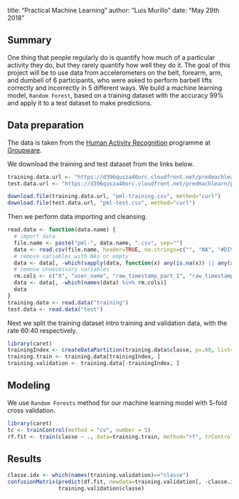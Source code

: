 
title: "Practical Machine Learning"
author: "Luis Murillo"
date: "May 29th 2018"

 
## Summary

One thing that people regularly do is quantify how much of a particular activity they do, but they rarely quantify how well they do it. The goal of  this project will be to use data from accelerometers on the belt, forearm, arm, and dumbell of 6 participants, who were asked to perform barbell lifts correctly and incorrectly in 5 different ways. We build a machine learning model, `Random Forest`, based on a training dataset with the accuracy 99% and apply it to a test dataset to make predictions.

## Data preparation
The data is taken from the [Human Activity Recognition](http://groupware.les.inf.puc-rio.br/har) programme at [Groupware](http://groupware.les.inf.puc-rio.br/).

We download the training and test dataset from the links below.
 
```r
training.data.url <- "https://d396qusza40orc.cloudfront.net/predmachlearn/pml-training.csv"
test.data.url <- "https://d396qusza40orc.cloudfront.net/predmachlearn/pml-testing.csv"
```
```r
download.file(training.data.url, "pml-training.csv", method="curl")
download.file(test.data.url, "pml-test.csv", method="curl")
```

Then we perform data importing and cleansing.
```r
read.data <- function(data.name) {
  # import data
  file.name <- paste("pml-", data.name, ".csv", sep="")
  data <- read.csv(file.name, header=TRUE, na.strings=c("", "NA", "#DIV/0!"))
  # remove variables with NAs or empty
  data <- data[, -which(sapply(data, function(x) any(is.na(x)) || any(x=="")))]
  # remove unnecessary variables
  rm.cols <- c("X", "user_name", "raw_timestamp_part_1", "raw_timestamp_part_2", "cvtd_timestamp", "new_window", "num_window")
  data <- data[, -which(names(data) %in% rm.cols)]
  data
}
training.data <- read.data("training")
test.data <- read.data("test")
```

Next we split the training dataset intro training and validation data, with the rate 60:40 respectively.
```r
library(caret)
trainingIndex <- createDataPartition(training.data$classe, p=.60, list=FALSE)
training.train <- training.data[trainingIndex, ]
training.validation <- training.data[-trainingIndex, ]
```

## Modeling

We use `Random Forests` method for our machine learning model with 5-fold cross validation.

```r
library(caret)
tc <- trainControl(method = "cv", number = 5)
rf.fit <- train(classe ~ ., data=training.train, method="rf", trControl=tc)
```

## Results

```r
classe.idx <- which(names(training.validation)=="classe")
confusionMatrix(predict(df.fit, newdata=training.validation[, -classe.idx]),
                training.validation$classe)
```